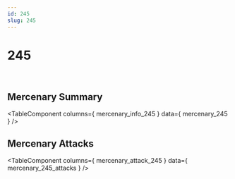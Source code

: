 ```yaml
---
id: 245
slug: 245
---
```



# 245

<div style = {{ display: "flex" }}>
    <Image img={require('@site/static/img/mercenaries/illust/thum_char_view_n_245.jpg')}/>
    <Image img={require('@site/static/img/mercenaries/illust/thum_char_view_o_245.jpg')}/>
</div>

## Mercenary Summary

<TableComponent
  columns={ mercenary_info_245 }
  data={ mercenary_245 }
/>

## Mercenary Attacks

<TableComponent
  columns={ mercenary_attack_245 }
  data={ mercenary_245_attacks }
/>